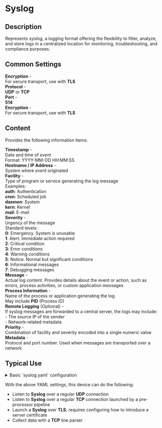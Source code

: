 # Syslog

## Description

Represents _syslog_, a logging format offering the flexibility to filter, analyze, and store logs in a centralized location for monitoring, troubleshooting, and compliance purposes.

## Common Settings

**Encryption** -\
<tab-ln/>For secure transport, use with **TLS**\
**Protocol** -\
<tab-ln/>**UDP** or **TCP**\
**Port** -\
<tab-ln/>**514**\
**Encryption** -\
<tab-ln/>For secure transport, use with **TLS**

## Content

Provides the following information items:

**Timestamp** -\
<tab-ln/>Date and time of _event_\
<tab-ln/>Format: YYYY-MM-DD HH:MM:SS\
**Hostname / IP Address** -\
<tab-ln/>System where _event_ originated\
**Facility** -\
<tab-ln/>Type of program or service generating the log message\
<tab-ln/>Examples:\
<tab-ln/><tab-ln/>**auth**: Authentication\
<tab-ln/><tab-ln/>**cron**: Scheduled job\
<tab-ln/><tab-ln/>**daemon**: System\
<tab-ln/><tab-ln/>**kern**: Kernel\
<tab-ln/><tab-ln/>**mail**: E-mail\
**Severity** -\
<tab-ln/>Urgency of the message\
<tab-ln/>Standard levels:\
<tab-ln/><tab-ln/>**0**: Emergency. System is unusable\
<tab-ln/><tab-ln/>**1**: Alert. Immediate action required\
<tab-ln/><tab-ln/>**2**: Critical condition\
<tab-ln/><tab-ln/>**3**: Error conditions\
<tab-ln/><tab-ln/>**4**: Warning conditions\
<tab-ln/><tab-ln/>**5**: Notice. Normal but significant conditions\
<tab-ln/><tab-ln/>**6**: Informational messages\
<tab-ln/><tab-ln/>**7**: Debugging messages\
**Message** -\
<tab-ln/>Actual log content. Provides details about the event or action, such as\
<tab-ln/>errors, process activities, or custom application messages\
**Process Information** -\
<tab-ln/>Name of the process or application generating the log.\
<tab-ln/>May include **PID** (Process ID)\
**Remote Logging** (Optional) -\
<tab-ln/>If syslog messages are forwarded to a central server, the logs may include:\
<tab-ln/><tab-ln/>- The source IP of the sender\
<tab-ln/><tab-ln/>- Network-related metadata\
**Priority** -\
<tab-ln/>Combination of facility and severity encoded into a single numeric value\
**Metadata** -\
<tab-ln/>Protocol and port number. Used when messages are transported over a network

## Typical Use

<details>
<summary>Basic `syslog.yaml` configuration</summary>
```yaml
devices:
   id: {0..9}+
   name: "<some-name>"
   type: syslog
   properties:
      address: "0.0.0.0"
      port: 514
```
</details>

With the above YAML settings, this device can do the following:

- Listen to **Syslog** over a regular **UDP** connection
- Listen to **Syslog** over a regular **TCP** connection launched by a pre-processor pipeline
- Launch a **Syslog** over **TLS**; requires configuring how to introduce a server certificate
- Collect data with a **TCP** line parser

